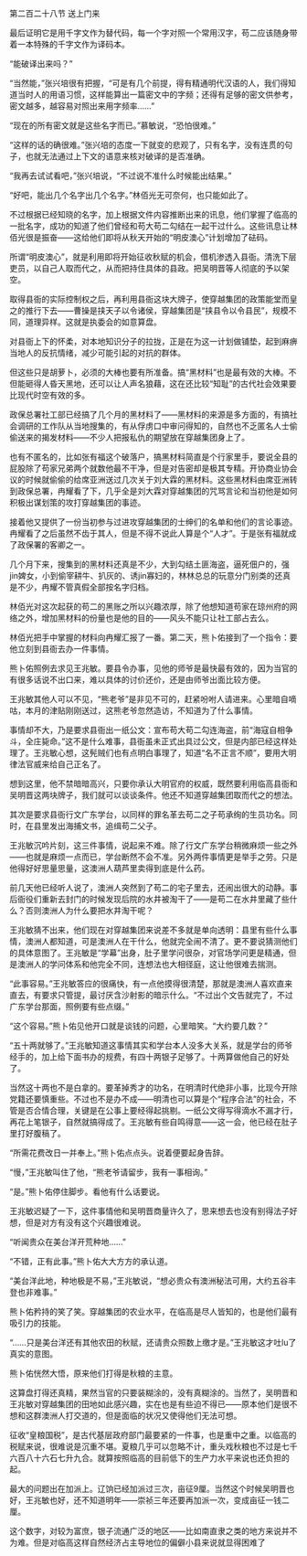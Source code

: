 

第二百二十八节 送上门来

最后证明它是用千字文作为替代码，每一个字对照一个常用汉字，苟二应该随身带着一本特殊的千字文作为译码本。

“能破译出来吗？”

“当然能，”张兴培很有把握，“可是有几个前提，得有精通明代汉语的人，我们得知道当时人的用语习惯，这样能算出一篇密文中的字频；还得有足够的密文供参考，密文越多，越容易对照出来用字频率……”

“现在的所有密文就是这些名字而已。”慕敏说，“恐怕很难。”

“这样的话的确很难。”张兴培的态度一下就变的悲观了，只有名字，没有连贯的句子，也就无法通过上下文的语意来核对破译的是否准确。

“我再去试试看吧，”张兴培说，“不过说不准什么时候能出结果。”

“好吧，能出几个名字出几个名字。”林佰光无可奈何，也只能如此了。

不过根据已经知晓的名字，加上根据文件内容推断出来的讯息，他们掌握了临高的一批名字，成功的知道了他们曾经和苟大苟二勾结在一起干过什么。这些讯息让林佰光很是振奋――这给他们即将从秋天开始的“明皮澳心”计划增加了砝码。

所谓“明皮澳心”，就是利用即将开始征收秋赋的机会，借机渗透入县衙。清洗下层吏员，以自己人取而代之，从而把持住具体的县政。把吴明晋等人彻底的予以架空。

取得县衙的实际控制权之后，再利用县衙这块大牌子，使穿越集团的政策能堂而皇之的推行下去――曹操是挟天子以令诸侯，穿越集团是“挟县令以令县民”，规模不同，道理异样。这就是执委会的如意算盘。

对县衙上下的怀柔，对本地知识分子的拉拢，正是在为这一计划做铺垫，起到麻痹当地人的反抗情绪，减少可能引起的对抗的群体。

但这些只是胡萝卜，必须的大棒也要有所准备。搞“黑材料”也是最有效的大棒。不但能砸得人昏天黑地，还可以让人声名狼藉，这在还比较“知耻”的古代社会效果要比现代时空有效的多。

政保总署社工部已经搞了几个月的黑材料了――黑材料的来源是多方面的，有搞社会调研的工作队从当地搜集的，有从俘虏口中审问得知的，自然也不乏匿名人士偷偷送来的揭发材料――不少人把报私仇的期望放在穿越集团身上了。

也有不匿名的，比如张有福这个破落户，搞黑材料简直是个行家里手，要说全县的屁股除了苟家兄弟两个就数他最不干净，但是对告密却是极其专精。开协商业协会议的时候就偷偷的给席亚洲送过几次关于刘大霖的黑材料。这些黑材料由席亚洲转到政保总署，冉耀看了下，几乎全是刘大霖对穿越集团的咒骂言论和当初他是如何积极出谋划策的攻打穿越集团的事迹。

接着他又提供了一份当初参与过进攻穿越集团的士绅们的名单和他们的言论事迹。冉耀看了之后虽然不齿于其人，但是不得不说此人算是个“人才”。于是张有福就成了政保署的客卿之一。

几个月下来，搜集到的黑材料还真是不少，大到勾结土匪海盗，逼死佃户的，强jin婢女，小到偷宰耕牛、扒灰的、诱jin寡妇的，林林总总的玩意分门别类的还真是不少，冉耀不管真假全部按名字归档。

林佰光对这次起获的苟二的黑账之所以兴趣浓厚，除了他想知道苟家在琼州府的网络之外，增加黑材料的份量也是他的目的――风头不能只让社工部占去么。

林佰光把手中掌握的材料向冉耀汇报了一番。第二天，熊卜佑接到了一个指令：要他立刻到县衙去办一件事情。

熊卜佑照例去求见王兆敏。要县令办事，见他的师爷是最快最有效的，因为当官的有很多话说不出口来，难以具体的讨价还价，还是由师爷出面比较方便。

王兆敏其他人可以不见，“熊老爷”是非见不可的，赶紧吩咐人请进来。心里暗自嘀咕，本月的津贴刚刚送过，这熊老爷忽然造访，不知道为了什么事情。

事情却不大，乃是要求县衙出一纸公文：宣布苟大苟二勾连海盗，前“海寇自相争斗，全庄毙命。”这不是什么难事，县衙虽未正式出具过公文，但是内部已经这样处理了。王兆敏心想，这髡贼们也有点明白事理了，知道“名不正言不顺”，要用大明律法官威来给自己正名了。

想到这里，他不禁暗暗高兴，只要你承认大明官府的权威，既然要利用临高县衙和吴明晋这两块牌子，我们就可以谈谈条件。他还不知道穿越集团取而代之的想法。

其次是要求县衙行文广东学台，以同样的罪名革去苟二之子苟承绚的生员功名。同时，在县里发出海捕文书，追缉苟二父子。

王兆敏沉吟片刻，这三件事情，说起来不难。除了行文广东学台稍微麻烦一些之外――也就是麻烦一点而已，学台断然不会不准。另外两件事情更是举手之劳。只是他得好好思量思量，这澳洲人葫芦里卖得到底是什么药。

前几天他已经听人说了，澳洲人突然到了苟二的宅子里去，还闹出很大的动静。事后衙役们重新去封门的时候发现后院的水井被淘干了――是苟二在水井里藏了些什么？否则澳洲人为什么要把水井淘干呢？

王兆敏猜不出来，他们现在对穿越集团来说差不多就是单向透明：县里有些什么事情，澳洲人都知道，可是澳洲人在干什么，他就完全闹不清了。更不要说猜测他们的具体意图了。王兆敏是“学幕”出身，肚子里学问很杂，对官场学问更是精通，但是澳洲人的学问体系和他完全不同，连想法也大相径庭，这让他很难去揣测。

“此事容易。”王兆敏答应的很痛快，有一点他摸得很清楚，那就是澳洲人喜欢直来直去，有要求只管提，最讨厌含沙射影的暗示什么。“不过出个文告就完了，不过广东学台那面，照例要有些点缀。”

“这个容易。”熊卜佑见他开口就是谈钱的问题，心里暗笑。“大约要几数？”

“五十两就够了。”王兆敏知道这事情其实和学台本人没多大关系，就是学台的师爷经手的，加上给下面书办的规费，有四十两银子足够了。十两算做他自己的好处了。

当然这十两也不是白拿的。要革掉秀才的功名，在明清时代绝非小事，比现今开除党籍还要慎重些。不过也不是办不成――明清也可以算是个“程序合法”的社会，不管是否合情合理，关键是在公事上要经得起挑剔。一纸公文得写得滴水不漏才行，再花上笔银子，自然就搞得成了。王兆敏有些自鸣得意――这一会，他已经在肚子里打好腹稿了。

“所需花费改日一并奉上。”熊卜佑点点头。说着便要起身告辞。

“慢，”王兆敏叫住了他，“熊老爷请留步，我有一事相询。”

“是。”熊卜佑停住脚步。看他有什么话要说。

王兆敏迟疑了一下，这件事情他和吴明晋商量许久了，思来想去也没有别得法子好想，但是对方有没有这个兴趣很难说。

“听闻贵众在美台洋开荒种地……”

“不错，正有此事。”熊卜佑大大方方的承认道。

“美台洋此地，种地极是不易，”王兆敏说，“想必贵众有澳洲秘法可用，大约五谷丰登也非难事。”

熊卜佑矜持的笑了笑。穿越集团的农业水平，在临高是尽人皆知的，也是他们最有吸引力的技能。

“……只是美台洋还有其他农田的秋赋，还请贵众照数上缴才是。”王兆敏这才吐lu了真实的意图。

熊卜佑恍然大悟，原来他们打得是秋粮的主意。

这算盘打得还真精，果然当官的只要装糊涂的，没有真糊涂的。当然了，吴明晋和王兆敏对穿越集团的田地如此感兴趣，实在也是有些迫不得已――原本他们是很不想和这群澳洲人打交道的，但是面临的状况又使得他们无法可想。

征收“皇粮国税”，是古代基层政府部门最要紧的一件事，也是重中之重。以临高的税赋来说，很难说是沉重不堪。夏粮几乎可以忽略不计，重头戏秋粮也不过是七千六百八十六石七升九合。就算按照临高的目前低下的生产力水平来说也还负担的起。

最大的问题出在加派上。辽饷已经加派过三次，亩征9厘。当然这个时候吴明晋也好，王兆敏也好，还不知道明年――崇祯三年还要再加派一次，变成亩征一钱二厘。

这个数字，对较为富庶，银子流通广泛的地区――比如南直隶之类的地方来说并不为难。但是对临高这样自然经济占主导地位的偏僻小县来说就显得困难了

